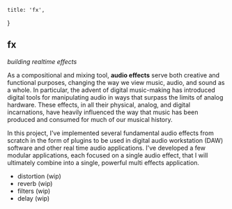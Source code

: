 
    title: 'fx',
}

## fx

*building realtime effects*

<Divider my="2rem" />

As a compositional and mixing tool, **audio effects** serve both creative and functional purposes, changing the way we view music, audio, and sound as a whole. In particular, the advent of digital music-making has introduced digital tools for manipulating audio in ways that surpass the limits of analog hardware. These effects, in all their physical, analog, and digital incarnations, have heavily influenced the way that music has been produced and consumed for much of our musical history.

In this project, I've implemented several fundamental audio effects from scratch in the form of plugins to be used in digital audio workstation (DAW) software and other real time audio applications. I've developed a few modular applications, each focused on a single audio effect, that I will ultimately combine into a single, powerful multi effects application.

- distortion (wip)
- reverb (wip)
- filters (wip)
- delay (wip)

